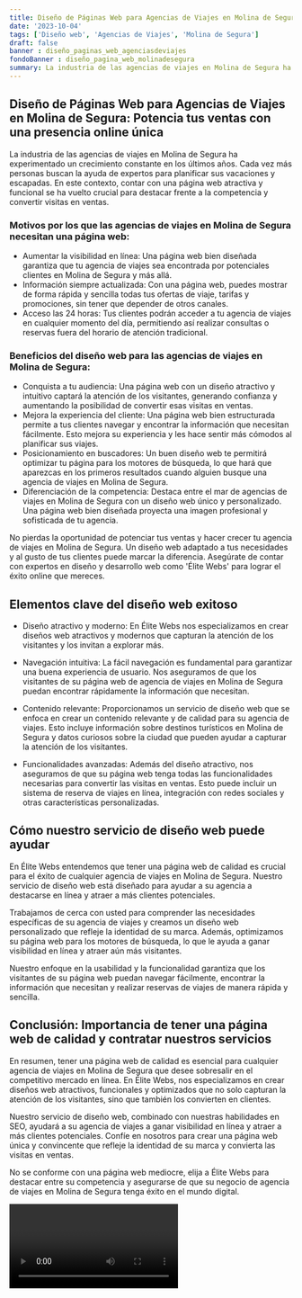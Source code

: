 ```yaml
---
title: Diseño de Páginas Web para Agencias de Viajes en Molina de Segura
date: '2023-10-04'
tags: ['Diseño web', 'Agencias de Viajes', 'Molina de Segura']
draft: false
banner : diseño_paginas_web_agenciasdeviajes
fondoBanner : diseño_pagina_web_molinadesegura
summary: La industria de las agencias de viajes en Molina de Segura ha experimentado un crecimiento constante en los últimos años. Cada vez más personas buscan la ayuda de expertos para planificar sus vacaciones y escapadas. En este contexto, contar con una página web atractiva y funcional se ha vuelto crucial para destacar frente a la competencia y convertir visitas en ventas.
---
```


## Diseño de Páginas Web para Agencias de Viajes en Molina de Segura: Potencia tus ventas con una presencia online única

La industria de las agencias de viajes en Molina de Segura ha experimentado un crecimiento constante en los últimos años. Cada vez más personas buscan la ayuda de expertos para planificar sus vacaciones y escapadas. En este contexto, contar con una página web atractiva y funcional se ha vuelto crucial para destacar frente a la competencia y convertir visitas en ventas.

### Motivos por los que las agencias de viajes en Molina de Segura necesitan una página web:
- Aumentar la visibilidad en línea: Una página web bien diseñada garantiza que tu agencia de viajes sea encontrada por potenciales clientes en Molina de Segura y más allá.
- Información siempre actualizada: Con una página web, puedes mostrar de forma rápida y sencilla todas tus ofertas de viaje, tarifas y promociones, sin tener que depender de otros canales.
- Acceso las 24 horas: Tus clientes podrán acceder a tu agencia de viajes en cualquier momento del día, permitiendo así realizar consultas o reservas fuera del horario de atención tradicional.

### Beneficios del diseño web para las agencias de viajes en Molina de Segura:
- Conquista a tu audiencia: Una página web con un diseño atractivo y intuitivo captará la atención de los visitantes, generando confianza y aumentando la posibilidad de convertir esas visitas en ventas.
- Mejora la experiencia del cliente: Una página web bien estructurada permite a tus clientes navegar y encontrar la información que necesitan fácilmente. Esto mejora su experiencia y les hace sentir más cómodos al planificar sus viajes.
- Posicionamiento en buscadores: Un buen diseño web te permitirá optimizar tu página para los motores de búsqueda, lo que hará que aparezcas en los primeros resultados cuando alguien busque una agencia de viajes en Molina de Segura.
- Diferenciación de la competencia: Destaca entre el mar de agencias de viajes en Molina de Segura con un diseño web único y personalizado. Una página web bien diseñada proyecta una imagen profesional y sofisticada de tu agencia.

No pierdas la oportunidad de potenciar tus ventas y hacer crecer tu agencia de viajes en Molina de Segura. Un diseño web adaptado a tus necesidades y al gusto de tus clientes puede marcar la diferencia. Asegúrate de contar con expertos en diseño y desarrollo web como 'Élite Webs' para lograr el éxito online que mereces.

<GifSeo />

<Cta />

## Elementos clave del diseño web exitoso

- Diseño atractivo y moderno: En Élite Webs nos especializamos en crear diseños web atractivos y modernos que capturan la atención de los visitantes y los invitan a explorar más.

- Navegación intuitiva: La fácil navegación es fundamental para garantizar una buena experiencia de usuario. Nos aseguramos de que los visitantes de su página web de agencia de viajes en Molina de Segura puedan encontrar rápidamente la información que necesitan.

- Contenido relevante: Proporcionamos un servicio de diseño web que se enfoca en crear un contenido relevante y de calidad para su agencia de viajes. Esto incluye información sobre destinos turísticos en Molina de Segura y datos curiosos sobre la ciudad que pueden ayudar a capturar la atención de los visitantes.

- Funcionalidades avanzadas: Además del diseño atractivo, nos aseguramos de que su página web tenga todas las funcionalidades necesarias para convertir las visitas en ventas. Esto puede incluir un sistema de reserva de viajes en línea, integración con redes sociales y otras características personalizadas.

## Cómo nuestro servicio de diseño web puede ayudar

En Élite Webs entendemos que tener una página web de calidad es crucial para el éxito de cualquier agencia de viajes en Molina de Segura. Nuestro servicio de diseño web está diseñado para ayudar a su agencia a destacarse en línea y atraer a más clientes potenciales.

Trabajamos de cerca con usted para comprender las necesidades específicas de su agencia de viajes y creamos un diseño web personalizado que refleje la identidad de su marca. Además, optimizamos su página web para los motores de búsqueda, lo que le ayuda a ganar visibilidad en línea y atraer aún más visitantes.

Nuestro enfoque en la usabilidad y la funcionalidad garantiza que los visitantes de su página web puedan navegar fácilmente, encontrar la información que necesitan y realizar reservas de viajes de manera rápida y sencilla.

## Conclusión: Importancia de tener una página web de calidad y contratar nuestros servicios

En resumen, tener una página web de calidad es esencial para cualquier agencia de viajes en Molina de Segura que desee sobresalir en el competitivo mercado en línea. En Élite Webs, nos especializamos en crear diseños web atractivos, funcionales y optimizados que no solo capturan la atención de los visitantes, sino que también los convierten en clientes.

Nuestro servicio de diseño web, combinado con nuestras habilidades en SEO, ayudará a su agencia de viajes a ganar visibilidad en línea y atraer a más clientes potenciales. Confíe en nosotros para crear una página web única y convincente que refleje la identidad de su marca y convierta las visitas en ventas.

No se conforme con una página web mediocre, elija a Élite Webs para destacar entre su competencia y asegurarse de que su negocio de agencia de viajes en Molina de Segura tenga éxito en el mundo digital.

<Video />

<CtaBot job='Agencias de Viajes' city='Molina de Segura'/>

<Gmaps query='Molina de Segura+españa+maps' />